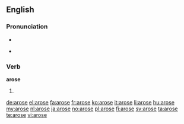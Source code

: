 ==English==

===Pronunciation===
* {{IPA|/əˈrɔʊs/}}
* {{audio|en-us-arose.ogg|Audio (US)}}
*: {{rhymes|əʊz}}

===Verb===
'''arose'''

# {{en-simple past of|arise}}

[[de:arose]]
[[el:arose]]
[[fa:arose]]
[[fr:arose]]
[[ko:arose]]
[[it:arose]]
[[li:arose]]
[[hu:arose]]
[[my:arose]]
[[nl:arose]]
[[ja:arose]]
[[no:arose]]
[[pl:arose]]
[[fi:arose]]
[[sv:arose]]
[[ta:arose]]
[[te:arose]]
[[vi:arose]]